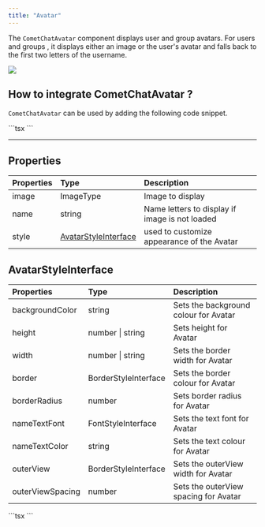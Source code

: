 ```yaml
---
title: "Avatar"
---
```


The `CometChatAvatar` component displays user and group avatars. For users and groups , it displays either an image or the user's avatar and falls back to the first two letters of the username.

<Frame>
  <img src="/images/dc4a9995-la18m7wpa9gr04r3ss6vkyg3jphn43h2m46onezmv1x9swovntyx65d6l7psqrmu-67cdcaf3a75cf53eb4bc6ea8bd941639.jpg" />
</Frame>

## How to integrate CometChatAvatar ?

`CometChatAvatar` can be used by adding the following code snippet.

<Tabs>
<Tab title="TypeScript">
```tsx
<CometChatAvatar
  image={avatarImage}
  name={avatarName}
  style={avatarStyle}
 />
```

</Tab>

</Tabs>

***

## Properties

| Properties | Type                                                                             | Description                                    |
| :---------- | :-------------------------------------------------------------------------------- | :---------------------------------------------- |
| image      | ImageType                                                                        | Image to display                               |
| name       | string                                                                           | Name letters to display if image is not loaded |
| style      | [AvatarStyleInterface](/ui-kit/react-native/v4/avatar#avatarstyleinterface) | used to customize appearance of the Avatar     |

## AvatarStyleInterface

| Properties       | Type                 | Description                           |
| :---------------- | :-------------------- | :------------------------------------- |
| backgroundColor  | string               | Sets the background colour for Avatar |
| height           | number \| string     | Sets height for Avatar                |
| width            | number \| string     | Sets the border width for Avatar      |
| border           | BorderStyleInterface | Sets the border colour for Avatar     |
| borderRadius     | number               | Sets border radius for Avatar         |
| nameTextFont     | FontStyleInterface   | Sets the text font for Avatar         |
| nameTextColor    | string               | Sets the text colour for Avatar       |
| outerView        | BorderStyleInterface | Sets the outerView width for Avatar   |
| outerViewSpacing | number               | Sets the outerView spacing for Avatar |

<Tabs>
<Tab title="TypeScript">
```tsx
<CometChatAvatar
  image={avatarImage}
  name="Andrew Joseph"
  style={{ borderRadius: 8, height: 100, width: 100 }}
/>
```

</Tab>

</Tabs>
